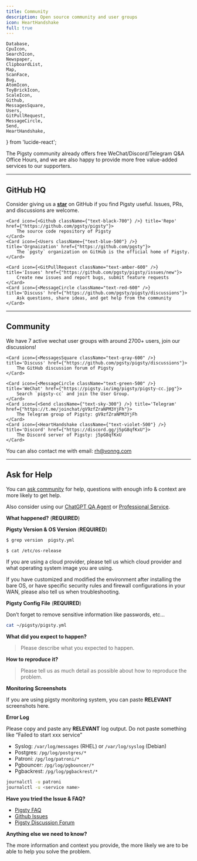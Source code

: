 ```yaml
---
title: Community
description: Open source community and user groups
icon: HeartHandshake
full: true
---
```


    Database,
    CpuIcon,
    SearchIcon,
    Newspaper,
    ClipboardList,
    Map,
    ScanFace,
    Bug,
    AtomIcon,
    ToyBrickIcon, 
    ScaleIcon,
    Github,
    MessagesSquare,
    Users,
    GitPullRequest,
    MessageCircle,
    Send,
    HeartHandshake,
} from 'lucide-react';


The Pigsty community already offers free WeChat/Discord/Telegram Q&A Office Hours, and we are also happy to provide more free value-added services to our supporters.

------

## GitHub HQ

Consider giving us a [**star**](https://github.com/pgsty/pigsty/stargazers) on GitHub if you find Pigsty useful.
Issues, PRs, and discussions are welcome.

<Cards>

    <Card icon={<Github className={"text-black-700"} />} title='Repo' href={"https://github.com/pgsty/pigsty"}>
        The source code repository of Pigsty
    </Card>
    <Card icon={<Users className={"text-blue-500"} />} title='Orgnaization' href={"https://github.com/pgsty"}>
        The `pgsty` organization on GitHub is the official home of Pigsty.
    </Card>

    <Card icon={<GitPullRequest className="text-amber-600" />} title='Issues' href={"https://github.com/pgsty/pigsty/issues/new"}>
        Create new issues and report bugs, submit feature requests
    </Card>
    <Card icon={<MessageCircle className="text-red-600" />} title='Discuss' href={"https://github.com/pgsty/pigsty/discussions"}>
        Ask questions, share ideas, and get help from the community
    </Card>

</Cards>



------

## Community

We have 7 active wechat user groups with around 2700+ users, join our discussions!

<Cards>

    <Card icon={<MessagesSquare className="text-gray-600" />} title='Discuss' href={"https://github.com/pgsty/pigsty/discussions"}>
        The GitHub discussion forum of Pigsty
    </Card>

    <Card icon={<MessageCircle className="text-green-500" />} title='WeChat' href={"https://pigsty.io/img/pigsty/pigsty-cc.jpg"}>
        Search `pigsty-cc` and join the User Group.
    </Card>
    <Card icon={<Send className={"text-sky-300"} />} title='Telegram' href={"https://t.me/joinchat/gV9zfZraNPM3YjFh"}>
        The Telegram group of Pigsty: gV9zfZraNPM3YjFh
    </Card>
    <Card icon={<HeartHandshake className={"text-violet-500"} />} title='Discord' href={"https://discord.gg/j5pG8qfKxU"}>
        The Discord server of Pigsty: j5pG8qfKxU
    </Card>

</Cards>


You can also contact me with email: [rh@vonng.com](mailto:rh@vonng.com)





------

## Ask for Help

You can [ask community](https://github.com/pgsty/pigsty/discussions/338#discussion-5761383) for help, questions with enough info & context are more likely to get help.

Also consider using our [ChatGPT QA Agent](https://chat.openai.com/g/g-y0USNfoXJ-pigsty-consul) or [Professional Service](/docs/about/service).

<Callout title="Ask for Help" type="info">

**What happened?** (**REQUIRED**)

**Pigsty Version & OS Version** (**REQUIRED**)

```bash
$ grep version  pigsty.yml 

$ cat /etc/os-release
```

If you are using a cloud provider, please tell us which cloud provider and what operating system image you are using.

If you have customized and modified the environment after installing the bare OS, or have specific security rules and firewall configurations in your WAN, please also tell us when troubleshooting.

**Pigsty Config File** (**REQUIRED**)

Don’t forget to remove sensitive information like passwords, etc…

```bash
cat ~/pigsty/pigsty.yml
```

**What did you expect to happen?**

> Please describe what you expected to happen.

**How to reproduce it?**

> Please tell us as much detail as possible about how to reproduce the problem.

**Monitoring Screenshots**

If you are using pigsty monitoring system, you can paste **RELEVANT** screenshots here.

**Error Log**

Please copy and paste any **RELEVANT** log output. Do not paste something like “Failed to start xxx service”

- Syslog: `/var/log/messages` (RHEL) or `/var/log/syslog` (Debian)
- Postgres: `/pg/log/postgres/*`
- Patroni: `/pg/log/patroni/*`
- Pgbouncer: `/pg/log/pgbouncer/*`
- Pgbackrest: `/pg/log/pgbackrest/*`

```bash
journalctl -u patroni
journalctl -u <service name>
```

**Have you tried the Issue & FAQ?**

- [Pigsty FAQ](https://pigsty.io/docs/setup/faq/)
- [Github Issues](https://github.com/pgsty/pigsty/issues)
- [Pigsty Discussion Forum](https://github.com/pgsty/pigsty/discussions)

**Anything else we need to know?**

The more information and context you provide, the more likely we are to be able to help you solve the problem.

</Callout>

